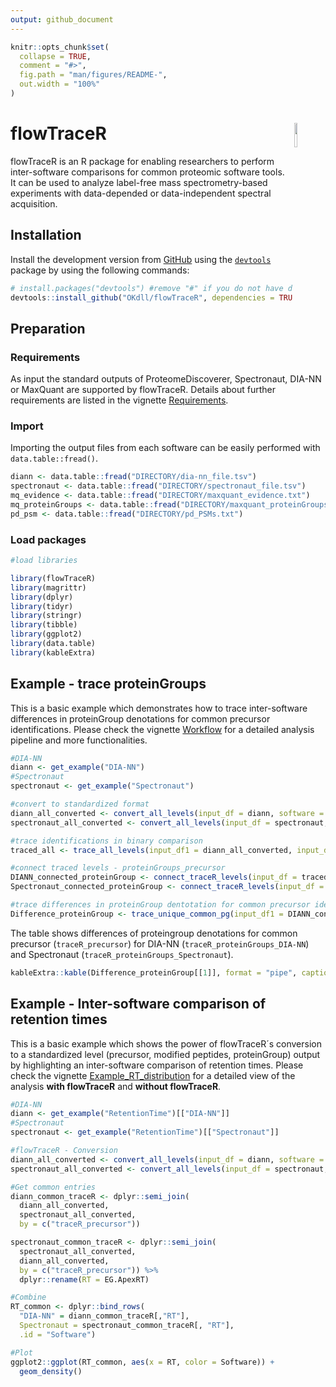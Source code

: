 ```yaml
---
output: github_document
---
```


<!-- README.md is generated from README.Rmd. Please edit that file -->

```r
knitr::opts_chunk$set(
  collapse = TRUE,
  comment = "#>",
  fig.path = "man/figures/README-",
  out.width = "100%"
)

```

# flowTraceR <img src='man/figures/flowTraceR.png' align="right" width="10%" />

<!-- badges: start -->
<!-- badges: end -->

flowTraceR is an R package for enabling researchers to perform inter-software comparisons for common proteomic software tools. It can be used to analyze label-free mass spectrometry-based experiments with data-depended or data-independent spectral acquisition.

## Installation

Install the development version from [GitHub](https://github.com/OKdll/flowTraceR) using the [`devtools`](https://github.com/r-lib/devtools) package by using the following commands:

```r
# install.packages("devtools") #remove "#" if you do not have devtools package installed yet
devtools::install_github("OKdll/flowTraceR", dependencies = TRUE) # use dependencies TRUE to install all required packages for flowTraceR
```

## Preparation

### Requirements 
As input the standard outputs of ProteomeDiscoverer, Spectronaut, DIA-NN or MaxQuant are supported by flowTraceR. Details about further requirements are listed in the vignette [Requirements](https://okdll.github.io/flowTraceR/articles/Requirements.html).

### Import 
Importing the output files from each software can be easily performed with `data.table::fread()`. 

```r
diann <- data.table::fread("DIRECTORY/dia-nn_file.tsv")
spectronaut <- data.table::fread("DIRECTORY/spectronaut_file.tsv")
mq_evidence <- data.table::fread("DIRECTORY/maxquant_evidence.txt")
mq_proteinGroups <- data.table::fread("DIRECTORY/maxquant_proteinGroups.txt")
pd_psm <- data.table::fread("DIRECTORY/pd_PSMs.txt")
```

### Load packages
```r
#load libraries

library(flowTraceR)
library(magrittr) 
library(dplyr)
library(tidyr)
library(stringr)
library(tibble)
library(ggplot2)
library(data.table)
library(kableExtra)
```

## Example - trace proteinGroups

This is a basic example which demonstrates how to trace inter-software differences in proteinGroup denotations for common precursor identifications. Please check the vignette [Workflow](https://okdll.github.io/flowTraceR/articles/Workflow.html) for a detailed analysis pipeline and more functionalities.

```r
#DIA-NN
diann <- get_example("DIA-NN")
#Spectronaut
spectronaut <- get_example("Spectronaut")

#convert to standardized format
diann_all_converted <- convert_all_levels(input_df = diann, software = "DIA-NN")
spectronaut_all_converted <- convert_all_levels(input_df = spectronaut, software = "Spectronaut")

#trace identifications in binary comparison
traced_all <- trace_all_levels(input_df1 = diann_all_converted, input_df2 = spectronaut_all_converted, analysis_name1 = "DIA-NN", analysis_name2 = "Spectronaut", filter_unknown_mods = TRUE)

#connect traced levels - proteinGroups_precursor
DIANN_connected_proteinGroup <- connect_traceR_levels(input_df = traced_all[["DIA-NN"]], level = "proteinGroups")
Spectronaut_connected_proteinGroup <- connect_traceR_levels(input_df = traced_all[["Spectronaut"]], level = "proteinGroups")

#trace differences in proteinGroup dentotation for common precursor identification
Difference_proteinGroup <- trace_unique_common_pg(input_df1 = DIANN_connected_proteinGroup, input_df2 = Spectronaut_connected_proteinGroup, analysis_name1 = "DIA-NN", analysis_name2 = "Spectronaut", string_analysis = TRUE)
```

The table shows differences of proteingroup denotations for common precursor (`traceR_precursor`) for DIA-NN (`traceR_proteinGroups_DIA-NN`) and Spectronaut (`traceR_proteinGroups_Spectronaut`).
```r
kableExtra::kable(Difference_proteinGroup[[1]], format = "pipe", caption = "Difference in proteinGroup denotation")
```


## Example - Inter-software comparison of retention times

This is a basic example which shows the power of flowTraceR´s conversion to a standardized level (precursor, modified peptides, proteinGroup) output by highlighting an inter-software comparison of retention times. Please check the vignette [Example_RT_distribution](https://okdll.github.io/flowTraceR/articles/Example_RT_distribution.html) for a detailed view of the analysis **with flowTraceR** and **without flowTraceR**.

```r
#DIA-NN
diann <- get_example("RetentionTime")[["DIA-NN"]]
#Spectronaut
spectronaut <- get_example("RetentionTime")[["Spectronaut"]]

#flowTraceR - Conversion
diann_all_converted <- convert_all_levels(input_df = diann, software = "DIA-NN")
spectronaut_all_converted <- convert_all_levels(input_df = spectronaut, software = "Spectronaut")

#Get common entries
diann_common_traceR <- dplyr::semi_join(
  diann_all_converted,
  spectronaut_all_converted,
  by = c("traceR_precursor"))

spectronaut_common_traceR <- dplyr::semi_join(
  spectronaut_all_converted,
  diann_all_converted,
  by = c("traceR_precursor")) %>% 
  dplyr::rename(RT = EG.ApexRT)

#Combine
RT_common <- dplyr::bind_rows(
  "DIA-NN" = diann_common_traceR[,"RT"],
  Spectronaut = spectronaut_common_traceR[, "RT"],
  .id = "Software")

#Plot
ggplot2::ggplot(RT_common, aes(x = RT, color = Software)) + 
  geom_density()
```

